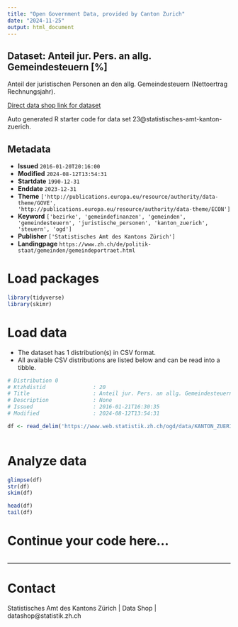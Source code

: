 ```yaml
---
title: "Open Government Data, provided by Canton Zurich"
date: "2024-11-25"
output: html_document
---
```


## Dataset: Anteil jur. Pers. an allg. Gemeindesteuern [%]

Anteil der juristischen Personen an den allg. Gemeindesteuern (Nettoertrag Rechnungsjahr).

[Direct data shop link for dataset](https://www.zh.ch/de/politik-staat/statistik-daten/datenkatalog.html#/datasets/23@statistisches-amt-kanton-zuerich)

Auto generated R starter code for data set 23@statistisches-amt-kanton-zuerich.

## Metadata

- **Issued** `2016-01-20T20:16:00`
- **Modified** `2024-08-12T13:54:31`
- **Startdate** `1990-12-31`
- **Enddate** `2023-12-31`
- **Theme** `['http://publications.europa.eu/resource/authority/data-theme/GOVE', 'http://publications.europa.eu/resource/authority/data-theme/ECON']`
- **Keyword** `['bezirke', 'gemeindefinanzen', 'gemeinden', 'gemeindesteuern', 'juristische_personen', 'kanton_zuerich', 'steuern', 'ogd']`
- **Publisher** `['Statistisches Amt des Kantons Zürich']`
- **Landingpage** `https://www.zh.ch/de/politik-staat/gemeinden/gemeindeportraet.html`


# Load packages

```r

library(tidyverse)
library(skimr)

```

# Load data

-   The dataset has 1 distribution(s) in CSV format.
-   All available CSV distributions are listed below and can be read into a tibble.

```r

# Distribution 0
# Ktzhdistid               : 20
# Title                    : Anteil jur. Pers. an allg. Gemeindesteuern [%]
# Description              : None
# Issued                   : 2016-01-21T16:30:35
# Modified                 : 2024-08-12T13:54:31

df <- read_delim('https://www.web.statistik.zh.ch/ogd/data/KANTON_ZUERICH_293.csv')



```

# Analyze data

```r

glimpse(df)
str(df)
skim(df)

head(df)
tail(df)

```

# Continue your code here...

```r

```

------------------------------------------------------------------------

# Contact

Statistisches Amt des Kantons Zürich | Data Shop | datashop@statistik.zh.ch
